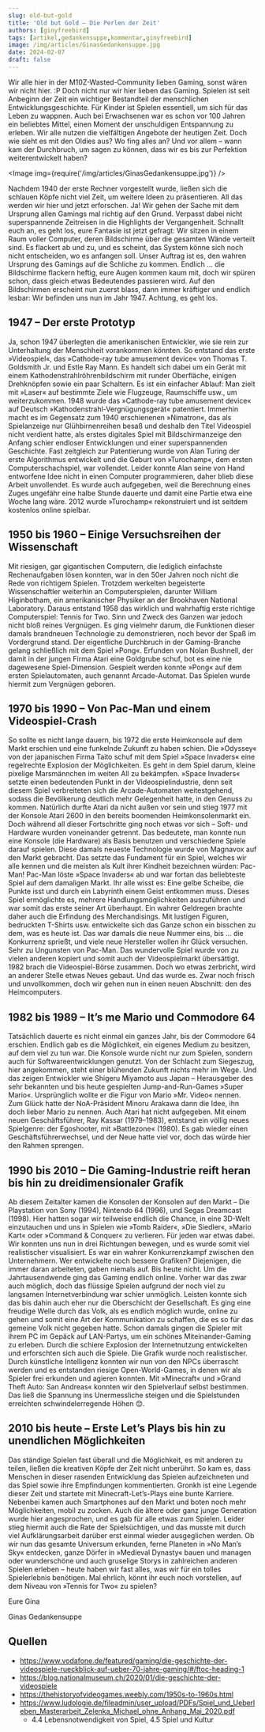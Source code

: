 ```yaml
---
slug: old-but-gold
title: 'Old but Gold – Die Perlen der Zeit'
authors: [ginyfreebird]
tags: [artikel,gedankensuppe,kommentar,ginyfreebird]
image: /img/articles/GinasGedankensuppe.jpg
date: 2024-02-07
draft: false
---
```



Wir alle hier in der M10Z-Wasted-Community lieben Gaming, sonst wären wir nicht hier. :P Doch nicht nur wir hier lieben das Gaming. Spielen ist seit Anbeginn der Zeit ein wichtiger Bestandteil der menschlichen Entwicklungsgeschichte. Für Kinder ist Spielen essentiell, um sich für das Leben zu wappnen. Auch bei Erwachsenen war es schon vor 100 Jahren ein beliebtes Mittel, einen Moment der unschuldigen Entspannung zu erleben. Wir alle nutzen die vielfältigen Angebote der heutigen Zeit. Doch wie sieht es mit den Oldies aus? Wo fing alles an? Und vor allem – wann kam der Durchbruch, um sagen zu können, dass wir es bis zur Perfektion weiterentwickelt haben?

<Image img={require('/img/articles/GinasGedankensuppe.jpg')} />

<!--truncate-->

Nachdem 1940 der erste Rechner vorgestellt wurde, ließen sich die schlauen Köpfe nicht viel Zeit, um weitere Ideen zu präsentieren. All das werden wir hier und jetzt erforschen. Ja! Wir gehen der Sache mit dem Ursprung allen Gamings mal richtig auf den Grund. Verpasst dabei nicht superspannende Zeitreisen in die Highlights der Vergangenheit. Schnallt euch an, es geht los, eure Fantasie ist jetzt gefragt:
Wir sitzen in einem Raum voller Computer, deren Bildschirme über die gesamten Wände verteilt sind. Es flackert ab und zu, und es scheint, das System könne sich noch nicht entscheiden, wo es anfangen soll. Unser Auftrag ist es, den wahren Ursprung des Gamings auf die Schliche zu kommen. Endlich … die Bildschirme flackern heftig, eure Augen kommen kaum mit, doch wir spüren schon, dass gleich etwas Bedeutendes passieren wird. Auf den Bildschirmen erscheint nun zuerst blass, dann immer kräftiger und endlich lesbar: Wir befinden uns nun im Jahr 1947. Achtung, es geht los.

## 1947 – Der erste Prototyp

Ja, schon 1947 überlegten die amerikanischen Entwickler, wie sie rein zur Unterhaltung der Menschheit vorankommen könnten. So entstand das erste »Videospiel«, das »Cathode-ray tube amusement device« von Thomas T. Goldsmith Jr. und Estle Ray Mann. Es handelt sich dabei um ein Gerät mit einem Kathodenstrahlröhrenbildschirm mit runder Oberfläche, einigen Drehknöpfen sowie ein paar Schaltern. Es ist ein einfacher Ablauf: Man zielt mit »Laser« auf bestimmte Ziele wie Flugzeuge, Raumschiffe usw., um weiterzukommen. 1948 wurde das »Cathode-ray tube amusement device« auf Deutsch »Kathodenstrahl-Vergnügungsgerät« patentiert. Immerhin macht es im Gegensatz zum 1940 erschienenen »Nimatron«, das als Spielanzeige nur Glühbirnenreihen besaß und deshalb den Titel Videospiel nicht verdient hatte, als erstes digitales Spiel mit Bildschirmanzeige den Anfang schier endloser Entwicklungen und einer superspannenden Geschichte. Fast zeitgleich zur Patentierung wurde von Alan Turing der erste Algorithmus entwickelt und die Geburt von »Turochamp«, dem ersten Computerschachspiel, war vollendet. Leider konnte Alan seine von Hand entworfene Idee nicht in einen Computer programmieren, daher blieb diese Arbeit unvollendet. Es wurde auch aufgegeben, weil die Berechnung eines Zuges ungefähr eine halbe Stunde dauerte und damit eine Partie etwa eine Woche lang wäre. 2012 wurde »Turochamp« rekonstruiert und ist seitdem kostenlos online spielbar.

## 1950 bis 1960 – Einige Versuchsreihen der Wissenschaft

Mit riesigen, gar gigantischen Computern, die lediglich einfachste Rechenaufgaben lösen konnten, war in den 50er Jahren noch nicht die Rede von richtigem Spielen. Trotzdem werkelten begeisterte Wissenschaftler weiterhin an Computerspielen, darunter William Higinbotham, ein amerikanischer Physiker an der Brookhaven National Laboratory. Daraus entstand 1958 das wirklich und wahrhaftig erste richtige Computerspiel: Tennis for Two. Sinn und Zweck des Ganzen war jedoch nicht bloß reines Vergnügen. Es ging vielmehr darum, die Funktionen dieser damals brandneuen Technologie zu demonstrieren, noch bevor der Spaß im Vordergrund stand. Der eigentliche Durchbruch in der Gaming-Branche gelang schließlich mit dem Spiel »Pong«. Erfunden von Nolan Bushnell, der damit in der jungen Firma Atari eine Goldgrube schuf, bot es eine nie dagewesene Spiel-Dimension. Gespielt werden konnte »Pong« auf dem ersten Spielautomaten, auch genannt Arcade-Automat. Das Spielen wurde hiermit zum Vergnügen geboren.

## 1970 bis 1990 – Von Pac-Man und einem Videospiel-Crash

So sollte es nicht lange dauern, bis 1972 die erste Heimkonsole auf dem Markt erschien und eine funkelnde Zukunft zu haben schien. Die »Odyssey« von der japanischen Firma Taito schuf mit dem Spiel »Space Invaders« eine regelrechte Explosion der Möglichkeiten. Es geht in dem Spiel darum, kleine pixelige Marsmännchen im weiten All zu bekämpfen. »Space Invaders« setzte einen bedeutenden Punkt in der Videospielindustrie, denn seit diesem Spiel verbreiteten sich die Arcade-Automaten weitestgehend, sodass die Bevölkerung deutlich mehr Gelegenheit hatte, in den Genuss zu kommen. Natürlich durfte Atari da nicht außen vor sein und stieg 1977 mit der Konsole Atari 2600 in den bereits boomenden Heimkonsolenmarkt ein.
Doch während all dieser Fortschritte ging noch etwas vor sich – Soft- und Hardware wurden voneinander getrennt. Das bedeutete, man konnte nun eine Konsole (die Hardware) als Basis benutzen und verschiedene Spiele darauf spielen. Diese damals neueste Technologie wurde von Magnavox auf den Markt gebracht. Das setzte das Fundament für ein Spiel, welches wir alle kennen und die meisten als Kult ihrer Kindheit bezeichnen würden: Pac-Man! Pac-Man löste »Space Invaders« ab und war fortan das beliebteste Spiel auf dem damaligen Markt.
Ihr alle wisst es: Eine gelbe Scheibe, die Punkte isst und durch ein Labyrinth einem Geist entkommen muss. Dieses Spiel ermöglichte es, mehrere Handlungsmöglichkeiten auszuführen und war somit das erste seiner Art überhaupt. Ein wahrer Geldregen brachte daher auch die Erfindung des Merchandisings. Mit lustigen Figuren, bedruckten T-Shirts usw. entwickelte sich das Ganze schon ein bisschen zu dem, was es heute ist. Das war damals die neue Nummer eins, bis … die Konkurrenz sprießt, und viele neue Hersteller wollen ihr Glück versuchen. Sehr zu Ungunsten von Pac-Man. Das wundervolle Spiel wurde von zu vielen anderen kopiert und somit auch der Videospielmarkt übersättigt. 1982 brach die Videospiel-Börse zusammen. Doch wo etwas zerbricht, wird an anderer Stelle etwas Neues gebaut. Und das wurde es. Zwar noch frisch und unvollkommen, doch wir gehen nun in einen neuen Abschnitt: den des Heimcomputers.

## 1982 bis 1989 – It’s me Mario und Commodore 64

Tatsächlich dauerte es nicht einmal ein ganzes Jahr, bis der Commodore 64 erschien. Endlich gab es die Möglichkeit, ein eigenes Medium zu besitzen, auf dem viel zu tun war. Die Konsole wurde nicht nur zum Spielen, sondern auch für Softwareentwicklungen genutzt. Von der Schlacht zum Siegeszug, hier angekommen, steht einer blühenden Zukunft nichts mehr im Wege. Und das zeigen Entwickler wie Shigeru Miyamoto aus Japan – Herausgeber des sehr bekannten und bis heute gespielten Jump-and-Run-Games »Super Mario«. Ursprünglich wollte er die Figur von Mario »Mr. Video« nennen.
Zum Glück hatte der NoA-Präsident Minoru Arakawa dann die Idee, ihn doch lieber Mario zu nennen. Auch Atari hat nicht aufgegeben. Mit einem neuen Geschäftsführer, Ray Kassar (1979–1983), entstand ein völlig neues Spielgenre: der Egoshooter, mit »Battlezone« (1980). Es gab wieder einen Geschäftsführerwechsel, und der Neue hatte viel vor, doch das würde hier den Rahmen sprengen.

## 1990 bis 2010 – Die Gaming-Industrie reift heran bis hin zu dreidimensionaler Grafik

Ab diesem Zeitalter kamen die Konsolen der Konsolen auf den Markt – Die Playstation von Sony (1994), Nintendo 64 (1996), und Segas Dreamcast (1998). Hier hatten sogar wir teilweise endlich die Chance, in eine 3D-Welt einzutauchen und uns in Spielen wie »Tomb Raider«, »Die Siedler«, »Mario Kart« oder »Command & Conquer« zu verlieren. Für jeden war etwas dabei. Wir konnten uns nun in drei Richtungen bewegen, und es wurde somit viel realistischer visualisiert. Es war ein wahrer Konkurrenzkampf zwischen den Unternehmern. Wer entwickelte noch bessere Grafiken? Diejenigen, die immer daran arbeiteten, gaben niemals auf. Bis heute nicht.
Um die Jahrtausendwende ging das Gaming endlich online. Vorher war das zwar auch möglich, doch das flüssige Spielen aufgrund der noch viel zu langsamen Internetverbindung war schier unmöglich. Leisten konnte sich das bis dahin auch eher nur die Oberschicht der Gesellschaft. Es ging eine freudige Welle durch das Volk, als es endlich möglich wurde, online zu gehen und somit eine Art der Kommunikation zu schaffen, die es so für das gemeine Volk nicht gegeben hatte. Schon damals gingen die Spieler mit ihrem PC im Gepäck auf LAN-Partys, um ein schönes Miteinander-Gaming zu erleben.
Durch die schiere Explosion der Internetnutzung entwickelten und erforschten sich auch die Spiele. Die Grafik wurde noch realistischer. Durch künstliche Intelligenz konnten wir nun von den NPCs überrascht werden und es entstanden riesige Open-World-Games, in denen wir als Spieler frei erkunden und agieren konnten. Mit »Minecraft« und »Grand Theft Auto: San Andreas« konnten wir den Spielverlauf selbst bestimmen. Das ließ die Spannung ins Unermessliche steigen und die Spielstunden erreichten schwindelerregende Höhen 😊.

## 2010 bis heute – Erste Let’s Plays bis hin zu unendlichen Möglichkeiten

Das ständige Spielen fast überall und die Möglichkeit, es mit anderen zu teilen, ließen die kreativen Köpfe der Zeit nicht unberührt. So kam es, dass Menschen in dieser rasenden Entwicklung das Spielen aufzeichneten und das Spiel sowie ihre Empfindungen kommentierten. Gronkh ist eine Legende dieser Zeit und startete mit Minecraft-Let’s-Plays eine bunte Karriere. Nebenbei kamen auch Smartphones auf den Markt und boten noch mehr Möglichkeiten, mobil zu zocken. Auch die ältere oder ganz junge Generation wurde hier angesprochen, und es gab für alle etwas zum Spielen.
Leider stieg hiermit auch die Rate der Spielsüchtigen, und das musste mit durch viel Aufklärungsarbeit darüber erst einmal wieder ausgeglichen werden. Ob wir nun das gesamte Universum erkunden, ferne Planeten in »No Man’s Sky« entdecken, ganze Dörfer in »Medieval Dynasty« bauen und managen oder wunderschöne und auch gruselige Storys in zahlreichen anderen Spielen erleben – heute haben wir fast alles, was wir für ein tolles Spielerlebnis benötigen. Mal ehrlich, könnt ihr euch noch vorstellen, auf dem Niveau von »Tennis for Two« zu spielen?

Eure Gina

Ginas Gedankensuppe

## Quellen

- https://www.vodafone.de/featured/gaming/die-geschichte-der-videospiele-rueckblick-auf-ueber-70-jahre-gaming/#/ftoc-heading-1
- https://blog.nationalmuseum.ch/2020/01/die-geschichte-der-videospiele
- https://thehistoryofvideogames.weebly.com/1950s-to-1960s.html
- https://www.ludologie.de/fileadmin/user_upload/PDFs/Spiel_und_Ueberleben_Masterarbeit_Zelenka_Michael_ohne_Anhang_Mai_2020.pdf
    - 4.4 Lebensnotwendigkeit von Spiel, 4.5 Spiel und Kultur
